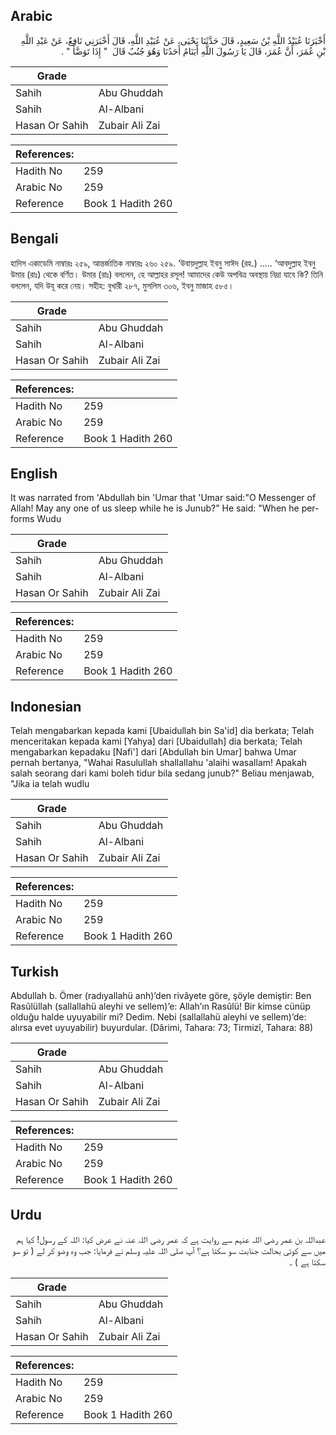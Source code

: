 ## Arabic


<div dir="rtl" lang="ar" style={{fontSize:'larger',backgroundColor:'#f8f9fa',padding:20}}>
أَخْبَرَنَا عُبَيْدُ اللَّهِ بْنُ سَعِيدٍ، قَالَ حَدَّثَنَا يَحْيَى، عَنْ عُبَيْدِ اللَّهِ، قَالَ أَخْبَرَنِي نَافِعٌ، عَنْ عَبْدِ اللَّهِ بْنِ عُمَرَ، أَنَّ عُمَرَ، قَالَ يَا رَسُولَ اللَّهِ أَيَنَامُ أَحَدُنَا وَهُوَ جُنُبٌ قَالَ ‏ "‏ إِذَا تَوَضَّأَ ‏"‏ ‏.‏
</div>
<div style={{backgroundColor:'#f8f9fa',padding:20, marginBottom: 10}}><table> <thead> <tr> <th>Grade</th> <th></th> </tr> </thead> <tbody> <tr><td>Sahih</td><td>Abu Ghuddah</td></tr><tr><td>Sahih</td><td>Al-Albani</td></tr><tr><td>Hasan Or Sahih</td><td>Zubair Ali Zai</td></tr></tbody></table><table> <thead> <tr> <th>References:</th> <th></th> </tr> </thead> <tbody><tr><td>Hadith No</td><td>259</td></tr><tr><td>Arabic No</td><td>259</td></tr><tr><td>Reference</td><td>Book 1 Hadith 260</td></tr></tbody></table></div>

## Bengali


<div dir="ltr" lang="bn" style={{fontSize:'larger',backgroundColor:'#f8f9fa',padding:20}}>
হাদিস একাডেমি নাম্বারঃ ২৫৯, আন্তর্জাতিক নাম্বারঃ ২৬০ ২৫৯. ‘উবায়দুল্লাহ ইবনু সাঈদ (রহ.) ..... ‘আবদুল্লাহ ইবনু উমার (রাঃ) থেকে বর্ণিত। উমার (রাঃ) বললেন, হে আল্লাহর রসূল! আমাদের কেউ অপবিত্র অবস্থায় নিদ্রা যাবে কি? তিনি বললেন, যদি উযূ করে নেয়। সহীহ: বুখারী ২৮৭, মুসলিম ৩০৬, ইবনু মাজাহ ৫৮৫।
</div>
<div style={{backgroundColor:'#f8f9fa',padding:20, marginBottom: 10}}><table> <thead> <tr> <th>Grade</th> <th></th> </tr> </thead> <tbody> <tr><td>Sahih</td><td>Abu Ghuddah</td></tr><tr><td>Sahih</td><td>Al-Albani</td></tr><tr><td>Hasan Or Sahih</td><td>Zubair Ali Zai</td></tr></tbody></table><table> <thead> <tr> <th>References:</th> <th></th> </tr> </thead> <tbody><tr><td>Hadith No</td><td>259</td></tr><tr><td>Arabic No</td><td>259</td></tr><tr><td>Reference</td><td>Book 1 Hadith 260</td></tr></tbody></table></div>

## English


<div dir="ltr" lang="en" style={{fontSize:'larger',backgroundColor:'#f8f9fa',padding:20}}>
It was narrated from 'Abdullah bin 'Umar that 'Umar said:"O Messenger of Allah! May any one of us sleep while he is Junub?" He said: "When he performs Wudu
</div>
<div style={{backgroundColor:'#f8f9fa',padding:20, marginBottom: 10}}><table> <thead> <tr> <th>Grade</th> <th></th> </tr> </thead> <tbody> <tr><td>Sahih</td><td>Abu Ghuddah</td></tr><tr><td>Sahih</td><td>Al-Albani</td></tr><tr><td>Hasan Or Sahih</td><td>Zubair Ali Zai</td></tr></tbody></table><table> <thead> <tr> <th>References:</th> <th></th> </tr> </thead> <tbody><tr><td>Hadith No</td><td>259</td></tr><tr><td>Arabic No</td><td>259</td></tr><tr><td>Reference</td><td>Book 1 Hadith 260</td></tr></tbody></table></div>

## Indonesian


<div dir="ltr" lang="id" style={{fontSize:'larger',backgroundColor:'#f8f9fa',padding:20}}>
Telah mengabarkan kepada kami [Ubaidullah bin Sa'id] dia berkata; Telah menceritakan kepada kami [Yahya] dari [Ubaidullah] dia berkata; Telah mengabarkan kepadaku [Nafi'] dari [Abdullah bin Umar] bahwa Umar pernah bertanya, "Wahai Rasulullah shallallahu 'alaihi wasallam! Apakah salah seorang dari kami boleh tidur bila sedang junub?" Beliau menjawab, "Jika ia telah wudlu
</div>
<div style={{backgroundColor:'#f8f9fa',padding:20, marginBottom: 10}}><table> <thead> <tr> <th>Grade</th> <th></th> </tr> </thead> <tbody> <tr><td>Sahih</td><td>Abu Ghuddah</td></tr><tr><td>Sahih</td><td>Al-Albani</td></tr><tr><td>Hasan Or Sahih</td><td>Zubair Ali Zai</td></tr></tbody></table><table> <thead> <tr> <th>References:</th> <th></th> </tr> </thead> <tbody><tr><td>Hadith No</td><td>259</td></tr><tr><td>Arabic No</td><td>259</td></tr><tr><td>Reference</td><td>Book 1 Hadith 260</td></tr></tbody></table></div>

## Turkish


<div dir="ltr" lang="tr" style={{fontSize:'larger',backgroundColor:'#f8f9fa',padding:20}}>
Abdullah b. Ömer (radıyallahü anh)’den rivâyete göre, şöyle demiştir: Ben Rasûlüllah (sallallahü aleyhi ve sellem)’e: Allah’ın Rasûlü! Bir kimse cünüp olduğu halde uyuyabilir mi? Dedim. Nebi (sallallahü aleyhi ve sellem)’de: alırsa evet uyuyabilir) buyurdular. (Dârimi, Tahara: 73; Tirmizî, Tahara: 88)
</div>
<div style={{backgroundColor:'#f8f9fa',padding:20, marginBottom: 10}}><table> <thead> <tr> <th>Grade</th> <th></th> </tr> </thead> <tbody> <tr><td>Sahih</td><td>Abu Ghuddah</td></tr><tr><td>Sahih</td><td>Al-Albani</td></tr><tr><td>Hasan Or Sahih</td><td>Zubair Ali Zai</td></tr></tbody></table><table> <thead> <tr> <th>References:</th> <th></th> </tr> </thead> <tbody><tr><td>Hadith No</td><td>259</td></tr><tr><td>Arabic No</td><td>259</td></tr><tr><td>Reference</td><td>Book 1 Hadith 260</td></tr></tbody></table></div>

## Urdu


<div dir="rtl" lang="ur" style={{fontSize:'larger',backgroundColor:'#f8f9fa',padding:20}}>
عبداللہ بن عمر رضی اللہ عنہم سے روایت ہے کہ عمر رضی اللہ عنہ نے عرض کیا: اللہ کے رسول! کیا ہم میں سے کوئی بحالت جنابت سو سکتا ہے؟ آپ صلی اللہ علیہ وسلم نے فرمایا: جب وہ وضو کر لے ( تو سو سکتا ہے ) ۔
</div>
<div style={{backgroundColor:'#f8f9fa',padding:20, marginBottom: 10}}><table> <thead> <tr> <th>Grade</th> <th></th> </tr> </thead> <tbody> <tr><td>Sahih</td><td>Abu Ghuddah</td></tr><tr><td>Sahih</td><td>Al-Albani</td></tr><tr><td>Hasan Or Sahih</td><td>Zubair Ali Zai</td></tr></tbody></table><table> <thead> <tr> <th>References:</th> <th></th> </tr> </thead> <tbody><tr><td>Hadith No</td><td>259</td></tr><tr><td>Arabic No</td><td>259</td></tr><tr><td>Reference</td><td>Book 1 Hadith 260</td></tr></tbody></table></div>